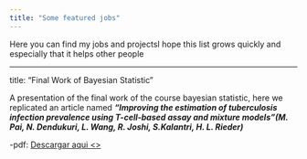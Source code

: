 ```yaml
---
title: "Some featured jobs"
---
```


Here you can find my jobs and projectsI hope this list grows quickly and especially that it helps other people


---
title: "Final Work of Bayesian Statistic"

A presentation of the final work of  the course bayesian statistic, here we replicated an article named _**"Improving the estimation of tuberculosis infection prevalence using T-cell-based assay and mixture models"(M. Pai, N. Dendukuri, L. Wang, R. Joshi, S.Kalantri, H. L. Rieder)**_ 

-pdf: <a href="trabajo final bayesiana.pdf#" class= "download" title="final work"> Descargar aqui <\a>